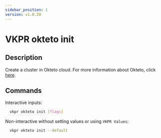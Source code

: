 ```yaml
---
sidebar_position: 1
version: v1.0.20
---
```


# VKPR okteto init

## Description

Create a cluster in Okteto cloud. For more information about Okteto, click [here](https://www.okteto.com/).

## Commands

Interactive inputs:

```bash
  vkpr okteto init [flags]
```

Non-interactive without setting values or using `VKPR Values`:

```bash
  vkpr okteto init --default
```
